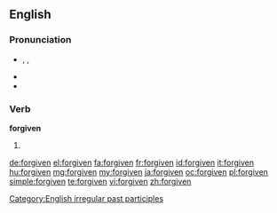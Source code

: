 ==English==

===Pronunciation===
* {{enPR|fə(r)-gĭv'ən, fôr-gĭv'ən}}, {{IPA|/fə(ɹ)ˈɡɪv.ən/|/fɔː(ɹ)ˈɡɪv.ən/}}, {{SAMPA|/f@(r)"gIv.@n/|/fO:(r)"gIv@n/}}
* {{audio|en-us-forgiven.ogg|Audio (US)}}
* {{rhymes|ɪvən}}

===Verb===
'''forgiven'''

# {{past participle of|forgive}}

[[Category:English irregular past participles]]

[[de:forgiven]]
[[el:forgiven]]
[[fa:forgiven]]
[[fr:forgiven]]
[[id:forgiven]]
[[it:forgiven]]
[[hu:forgiven]]
[[mg:forgiven]]
[[my:forgiven]]
[[ja:forgiven]]
[[oc:forgiven]]
[[pl:forgiven]]
[[simple:forgiven]]
[[te:forgiven]]
[[vi:forgiven]]
[[zh:forgiven]]
